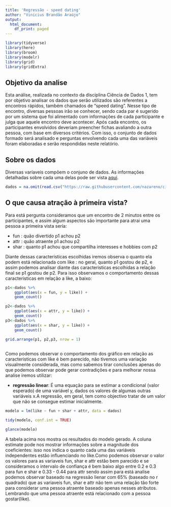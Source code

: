 ```yaml
---
title: 'Regressão - speed dating'
author: "Vinicius Brandão Araújo"
output:
  html_document:
    df_print: paged
---
```


```r
library(tidyverse)
library(here)
library(broom)
library(modelr)
library(grid)
library(gridExtra)
```

## Objetivo da analise 
Esta análise, realizada no contexto da disciplina Ciência de Dados 1, tem por objetivo analisar os dados que serão utilizados são referentes a encontros rápidos, também chamados de "speed dating". Nesse tipo de encontro, diversas pessoas irão se conhecer, sendo cada par é sugerido por um sistema que foi alimentado com informações de cada participante e julga que aquele encontro deve acontecer. Após cada encontro, os participantes envolvidos deveriam preencher fichas avaliando a outra pessoa, com base em diversos critérios. Com isso, o conjunto de dados formado será analisado e perguntas envolvendo cada uma das variáveis foram elaboradas e serão respondidas neste relatório.

## Sobre os dados

Diversas varíaveis compõem o conjuno de dados. As informações detalhadas sobre cada uma delas pode ser vista [aqui](https://github.com/nazareno/ciencia-de-dados-1/tree/master/5-regressao/speed-dating).
```r
dados = na.omit(read.csv("https://raw.githubusercontent.com/nazareno/ciencia-de-dados-1/master/5-regressao/speed-dating/speed-dating.csv"))
```


## O que causa atração à primeira vista?
Para está pergunta consideramos que um encontro de 2 minutos entre os participantes, e assim algum aspectos são importante para atrai uma pessoa a primeira vista seria:

+  fun : quão divertido p1 achou p2
+  attr : quão atraente p1 achou p2
+  shar : quanto p1 achou que compartilha interesses e hobbies com p2

Diante dessas caracteristicas escolhidas iremos observa o quanto ela podem está relacionada com like : no geral, quanto p1 gostou de p2, e assim podemos analisar diante das caracteristicas escolhidas a relação final se p1 gostou de p2.
Para isso observamos o comportamento dessas caracteristicas em relação a like, a baixo:
```r
p1<-dados %>% 
    ggplot(aes(x = fun, y = like)) + 
    geom_count() 

p2<-dados %>% 
    ggplot(aes(x = attr, y = like)) + 
    geom_count() 
p3<-dados %>% 
    ggplot(aes(x = shar, y = like)) + 
    geom_count() 

grid.arrange(p1, p2,p3, nrow = 1)
    
```

Como podemos observar o comportamento dos gráfico em relação as caracteristicas com like é bem parecido, não tivemos uma variação visualmente considerada, mas como sabemos tirar conclusões apenas do que podemos observar pode gerar contradições e para melhorar nossa analise iremos utilizar:

+ **regressão linear**: É uma equação para se estimar a condicional (valor esperado) de uma variável y, dados os valores de algumas outras variáveis x.A regressão, em geral, tem como objectivo tratar de um valor que não se consegue estimar inicialmente.
```r
modelo = lm(like ~ fun + shar + attr, data = dados)

tidy(modelo, conf.int = TRUE)
```

```r
glance(modelo)
```
A tabela acima nos mostra os resultados do modelo gerado.
A coluna estimate pode nos mostrar informações sobre a magnitude dos coeficientes: isso nos indica o quanto cada uma das variáveis independentes estão influenciando no like.Como podemos observar o valor os valores para as variaveis fun, shar e attr estão bem parecido e se consideramos o intervalo de confiança é bem baixo algo entre 0.2 e 0.3 para fun e shar e 0.33 - 0.44 para attr sendo assim para está analise podemos observar baseado na regressão lienar com 65% (baseado no r quadrado) que as variaveis fun, shar e attr não tem uma relação tão forte para considerar uma pessoa atraente baseado apenas nesses atributos. Lembrando que uma pessoa atraente está relacionado com a pessoa gostar(like). 


